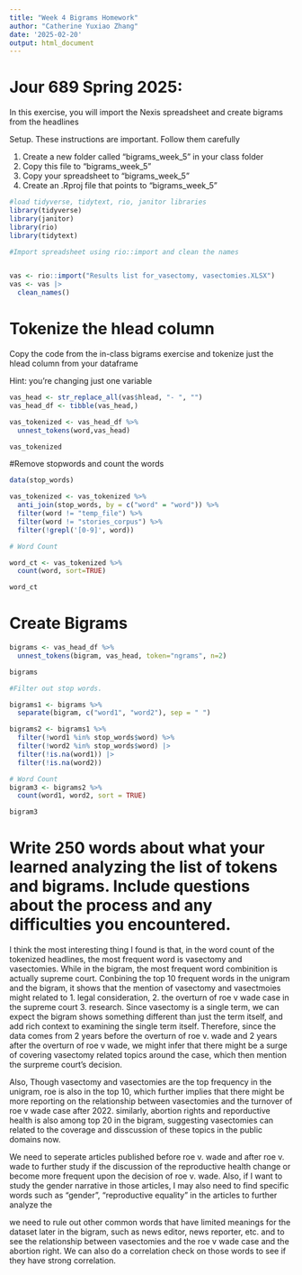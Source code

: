 ```yaml
---
title: "Week 4 Bigrams Homework"
author: "Catherine Yuxiao Zhang"
date: '2025-02-20'
output: html_document
---
```


# Jour 689 Spring 2025:

In this exercise, you will import the Nexis spreadsheet and create bigrams from the headlines

Setup. These instructions are important. Follow them carefully

1) Create a new folder called "bigrams_week_5" in your class folder
2) Copy this file to "bigrams_week_5"
3) Copy your spreadsheet to "bigrams_week_5"
4) Create an .Rproj file that points to "bigrams_week_5"

```r
#load tidyverse, tidytext, rio, janitor libraries
library(tidyverse)
library(janitor)
library(rio)
library(tidytext)
```

```r
#Import spreadsheet using rio::import and clean the names


vas <- rio::import("Results list for_vasectomy, vasectomies.XLSX") 
vas <- vas |> 
  clean_names()

```
# Tokenize the hlead column

Copy the code from the in-class bigrams exercise and tokenize just the hlead column from your dataframe

Hint: you're changing just one variable

```r
vas_head <- str_replace_all(vas$hlead, "- ", "")
vas_head_df <- tibble(vas_head,)

vas_tokenized <- vas_head_df %>%
  unnest_tokens(word,vas_head)

vas_tokenized


```

#Remove stopwords and count the words
```r

data(stop_words)

vas_tokenized <- vas_tokenized %>%
  anti_join(stop_words, by = c("word" = "word")) %>%
  filter(word != "temp_file") %>%
  filter(word != "stories_corpus") %>%
  filter(!grepl('[0-9]', word))

# Word Count

word_ct <- vas_tokenized %>%
  count(word, sort=TRUE)

word_ct
```

# Create Bigrams

```r
bigrams <- vas_head_df %>%
  unnest_tokens(bigram, vas_head, token="ngrams", n=2)

bigrams

#Filter out stop words.

bigrams1 <- bigrams %>%
  separate(bigram, c("word1", "word2"), sep = " ")

bigrams2 <- bigrams1 %>%
  filter(!word1 %in% stop_words$word) %>%
  filter(!word2 %in% stop_words$word) |>
  filter(!is.na(word1)) |>
  filter(!is.na(word2))

# Word Count
bigram3 <- bigrams2 %>%
  count(word1, word2, sort = TRUE)

bigram3


```


# Write 250 words about what your learned analyzing the list of tokens and bigrams. Include questions about the process and any difficulties you encountered.

I think the most interesting thing I found is that, in the word count of the tokenized headlines, the most frequent word is vasectomy and vasectomies. While in the bigram, the most frequent word combinition is actually supreme court. Conbining the top 10 frequent words in the unigram and the bigram, it shows that the mention of vasectomy and vasectmoies might related to 1. legal consideration, 2. the overturn of roe v wade case in the supreme court 3. research. Since vasectomy is a single term, we can expect the bigram shows something different than just the term itself, and add rich context to examining the single term itself. Therefore, since the data comes from 2 years before the overturn of roe v. wade and 2 years after the overturn of roe v wade, we might infer that there might be a surge of covering vasectomy related topics around the case, which then mention the surpreme court's decision. 

Also, Though vasectomy and vasectomies are the top frequency in the unigram, roe is also in the top 10, which further implies that there might be more reporting on the relationship between vasectomies and the turnover of roe v wade case after 2022. similarly, abortion rights and reporductive health is also among top 20 in the bigram, suggesting vasectomies can related to the coverage and disscussion of these topics in the public domains now. 

We need to seperate articles published before roe v. wade and after roe v. wade to further study if the discussion of the reproductive health change or become more frequent upon the decision of roe v. wade. Also, if I want to study the gender narrative in those articles, I may also need to find specific words such as "gender", "reproductive equality" in the articles to further analyze the 

we need to rule out other common words that have limited meanings for the dataset later in the bigram, such as news editor, news reporter, etc. and to see the relationship between vasectomies and the roe v wade case and the abortion right. We can also do a correlation check on those words to see if they have strong correlation. 




